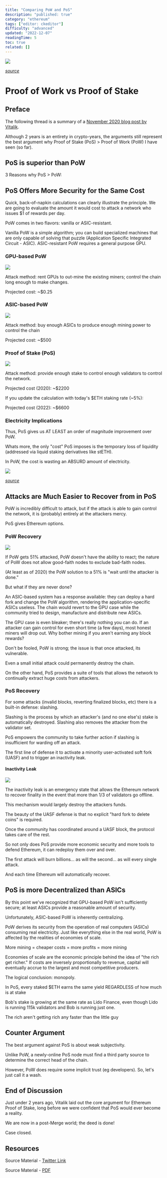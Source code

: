 ```yaml
---
title: "Comparing PoW and PoS"
description: "published: true"
category: "ethereum"
tags: ["editor: ckeditor"]
difficulty: "advanced"
updated: "2022-12-07"
readingTime: 5
toc: true
related: []
---
```


![](/images/pow-vs-pos-banner.png)

[*source*](https://bitpay.com/blog/proof-of-work-vs-proof-of-stake/)

# Proof of Work vs Proof of Stake

## Preface

The following thread is a summary of a [November 2020 blog post by Vitalik](https://vitalik.ca/general/2020/11/06/pos2020.html). 

Although 2 years is an entirety in crypto-years, the arguments still represent the best argument why Proof of Stake (PoS) > Proof of Work (PoW) I have seen (so far).

## PoS is superior than PoW

3 Reasons why PoS > PoW: 

## PoS Offers More Security for the Same Cost 

Quick, back-of-napkin calculations can clearly illustrate the principle. We are going to evaluate the amount it would cost to attack a network who issues $1 of rewards per day.

PoW comes in two flavors: vanilla or ASIC-resistant. 

Vanilla PoW is a simple algorithm; you can build specialized machines that are only capable of solving that puzzle (Application Specific Integrated Circuit - ASIC). ASIC-resistant PoW requires a general purpose GPU.

### GPU-based PoW

![](/images/pow-vs-pos-1.jpeg)

Attack method: rent GPUs to out-mine the existing miners; control the chain long enough to make changes. 

Projected cost: ~$0.25

### ASIC-based PoW 

![](/images/pow-vs-pos-2.jpeg)

Attack method: buy enough ASICs to produce enough mining power to control the chain 

Projected cost: ~$500

### Proof of Stake (PoS)

![](/images/pow-vs-pos-3.jpeg)

Attack method: provide enough stake to control enough validators to control the network.

Projected cost (2020): ~$2200

If you update the calculation with today's $ETH staking rate (~5%):

Projected cost (2022): ~$6600

### Electricity Implications

Thus, PoS gives us AT LEAST an order of magnitude improvement over PoW.

Whats more, the only "cost" PoS imposes is the temporary loss of liquidity (addressed via liquid staking derivatives like stETH).

In PoW, the cost is wasting an ABSURD amount of electricity.

![](/images/pow-vs-pos-4.jpeg)

[*source*](https://flowingdata.com/2021/09/07/bitcoin-power-usage/)

## Attacks are Much Easier to Recover from in PoS

PoW is incredibly difficult to attack, but if the attack is able to gain control the network, it is (probably) entirely at the attackers mercy.

PoS gives Ethereum options.

### PoW Recovery

![](/images/pow-vs-pos-5.jpeg)

If PoW gets 51% attacked, PoW doesn't have the ability to react; the nature of PoW does not allow good-faith nodes to exclude bad-faith nodes. 

(At least as of 2020) the PoW solution to a 51% is "wait until the attacker is done." 

But what if they are never done?

An ASIC-based system has a response available: they can deploy a hard fork and change the PoW algorithm, rendering the application-specific ASICs useless. The chain would revert to the GPU case while the community tried to design, manufacture and distribute new ASICs.

The GPU case is even bleaker; there's really nothing you can do. If an attacker can gain control for even short time (a few days), most honest miners will drop out. Why bother mining if you aren't earning any block rewards?

Don't be fooled, PoW is strong; the issue is that once attacked, its vulnerable. 

Even a small initial attack could permanently destroy the chain. 

On the other hand, PoS provides a suite of tools that allows the network to continually extract huge costs from attackers.

### PoS Recovery

For some attacks (invalid blocks, reverting finalized blocks, etc) there is a built-in defense: slashing. 

Slashing is the process by which an attacker's (and no one else's) stake is automatically destroyed. Slashing also removes the attacker from the validator set.

PoS empowers the community to take further action if slashing is insufficient for warding off an attack. 

The first line of defense it to activate a minority user-activated soft fork (UASF) and to trigger an inactivity leak.

#### Inactivity Leak

![](/images/pow-vs-pos-6.jpeg)

The inactivity leak is an emergency state that allows the Ethereum network to recover finality in the event that more than 1/3 of validators go offline. 

This mechanism would largely destroy the attackers funds.

The beauty of the UASF defense is that no explicit "hard fork to delete coins" is required. 

Once the community has coordinated around a UASF block, the protocol takes care of the rest.

So not only does PoS provide more economic security and more tools to defend Ethereum, it can redeploy them over and over.

The first attack will burn billions... as will the second... as will every single attack.

And each time Ethereum will automatically recover.

## PoS is more Decentralized than ASICs

By this point we've recognized that GPU-based PoW isn't sufficiently secure; at least ASICs provide a reasonable amount of security.

Unfortunately, ASIC-based PoW is inherently centralizing.

PoW derives its security from the operation of real computers (ASICs) consuming real electricity. Just like everything else in the real world, PoW is affected by the realities of economies of scale. 

More mining = cheaper costs = more profits = more mining

Economies of scale are the economic principle behind the idea of "the rich get richer." If costs are inversely proportionally to revenue, capital will eventually accrue to the largest and most competitive producers. 

The logical conclusion: monopoly.

In PoS, every staked $ETH earns the same yield REGARDLESS of how much is at stake

Bob's stake is growing at the same rate as Lido Finance, even though Lido is running 115k validators and Bob is running just one.

The rich aren't getting rich any faster than the little guy

## Counter Argument

The best argument against PoS is about weak subjectivity.

Unlike PoW, a newly-online PoS node must find a third party source to determine the correct head of the chain.

However, PoW does require some implicit trust (eg developers). So, let's just call it a wash.

## End of Discussion

Just under 2 years ago, Vitalik laid out the core argument for Ethereum Proof of Stake, long before we were confident that PoS would ever become a reality.

We are now in a post-Merge world; the deed is done!

Case closed.

## Resources

Source Material - [Twitter Link](https://twitter.com/SalomonCrypto/status/1578941538607845376)

Source Material - [PDF](/twitter-pdf-2022-10-09_pow_vs_pos.pdf)
